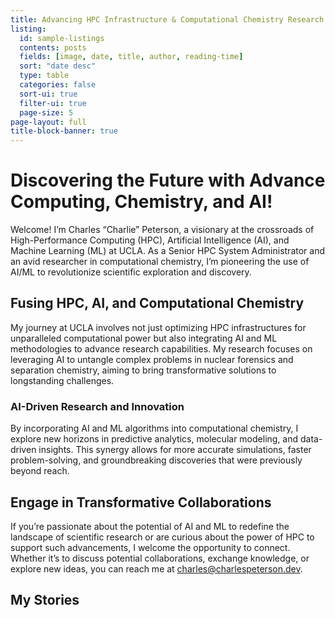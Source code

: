 ```yaml
---
title: Advancing HPC Infrastructure & Computational Chemistry Research
listing:
  id: sample-listings
  contents: posts
  fields: [image, date, title, author, reading-time]
  sort: "date desc"
  type: table
  categories: false
  sort-ui: true
  filter-ui: true
  page-size: 5
page-layout: full
title-block-banner: true
---
```


# Discovering the Future with Advance Computing, Chemistry, and AI!

Welcome! I'm Charles "Charlie" Peterson, a visionary at the crossroads of High-Performance Computing (HPC), Artificial Intelligence (AI), and Machine Learning (ML) at UCLA. As a Senior HPC System Administrator and an avid researcher in computational chemistry, I'm pioneering the use of AI/ML to revolutionize scientific exploration and discovery.


## Fusing HPC, AI, and Computational Chemistry

My journey at UCLA involves not just optimizing HPC infrastructures for unparalleled computational power but also integrating AI and ML methodologies to advance research capabilities. My research focuses on leveraging AI to untangle complex problems in nuclear forensics and separation chemistry, aiming to bring transformative solutions to longstanding challenges.

### AI-Driven Research and Innovation

By incorporating AI and ML algorithms into computational chemistry, I explore new horizons in predictive analytics, molecular modeling, and data-driven insights. This synergy allows for more accurate simulations, faster problem-solving, and groundbreaking discoveries that were previously beyond reach.

## Engage in Transformative Collaborations

If you're passionate about the potential of AI and ML to redefine the landscape of scientific research or are curious about the power of HPC to support such advancements, I welcome the opportunity to connect. Whether it's to discuss potential collaborations, exchange knowledge, or explore new ideas, you can reach me at [charles@charlespeterson.dev](mailto:charles@charlespeterson.dev).

## My Stories

::: {#sample-listings}
:::


